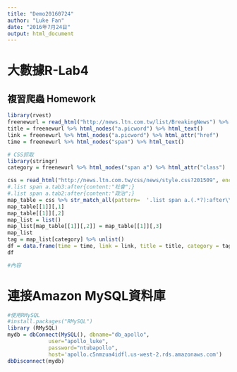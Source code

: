 ```yaml
---
title: "Demo20160724"
author: "Luke Fan"
date: "2016年7月24日"
output: html_document
---
```

# 大數據R-Lab4
## 複習爬蟲 Homework
```r
library(rvest)
freenewurl = read_html("http://news.ltn.com.tw/list/BreakingNews") %>% html_nodes(".lipic")
title = freenewurl %>% html_nodes("a.picword") %>% html_text()
link = freenewurl %>% html_nodes("a.picword") %>% html_attr("href")
time = freenewurl %>% html_nodes("span") %>% html_text()

# CSS抓取
library(stringr)
category = freenewurl %>% html_nodes("span a") %>% html_attr("class")

css = read_html("http://news.ltn.com.tw/css/news/style.css?201509", encoding = "UTF-8")
#.list span a.tab3:after{content:"社會";}
#.list span a.tab2:after{content:"政治";}
map_table = css %>% str_match_all(pattern=  '.list span a.(.*?):after\\{content:"(.*?)";.*\\}', string =.)
map_table[[1]][,1]
map_table[[1]][,2]
map_list = list()
map_list[map_table[[1]][,2]] = map_table[[1]][,3]
map_list
tag = map_list[category] %>% unlist()
df = data.frame(time = time, link = link, title = title, category = tag)
df

#內容

```

# 連接Amazon MySQL資料庫
```r
#使用RMySQL
#install.packages("RMySQL")
library (RMySQL)
mydb = dbConnect(MySQL(), dbname="db_apollo",
             user="apollo_luke",
             password="ntubapollo",
             host='apollo.c5nmzua4idfl.us-west-2.rds.amazonaws.com')
dbDisconnect(mydb)

```

